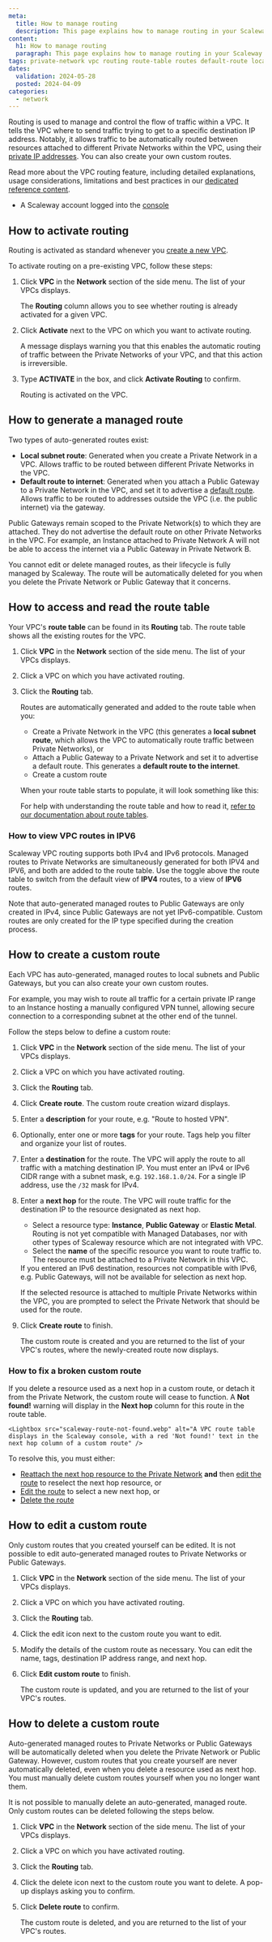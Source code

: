 ```yaml
---
meta:
  title: How to manage routing
  description: This page explains how to manage routing in your Scaleway VPC
content:
  h1: How to manage routing
  paragraph: This page explains how to manage routing in your Scaleway VPC
tags: private-network vpc routing route-table routes default-route local-route subnet
dates:
  validation: 2024-05-28
  posted: 2024-04-09
categories:
  - network
---
```


Routing is used to manage and control the flow of traffic within a VPC. It tells the VPC where to send traffic trying to get to a specific destination IP address. Notably, it allows traffic to be automatically routed between resources attached to different Private Networks within the VPC, using their [private IP addresses](/network/vpc/how-to/attach-resources-to-pn/#how-to-view-the-resource's-ip-address). You can also create your own custom routes.

Read more about the VPC routing feature, including detailed explanations, usage considerations, limitations and best practices in our [dedicated reference content](/network/vpc/reference-content/understanding-routing/).

<Macro id="requirements" />
 
  - A Scaleway account logged into the [console](https://console.scaleway.com)

## How to activate routing

Routing is activated as standard whenever you [create a new VPC](/network/vpc/how-to/create-vpc/#how-to-create-a-vpc).

To activate routing on a pre-existing VPC, follow these steps:

1. Click **VPC** in the **Network** section of the side menu. The list of your VPCs displays.

    The **Routing** column allows you to see whether routing is already activated for a given VPC.

2. Click **Activate** next to the VPC on which you want to activate routing.

    A message displays warning you that this enables the automatic routing of traffic between the Private Networks of your VPC, and that this action is irreversible.

3. Type **ACTIVATE** in the box, and click **Activate Routing** to confirm.

    Routing is activated on the VPC.

## How to generate a managed route

Two types of auto-generated routes exist:

- **Local subnet route**: Generated when you create a Private Network in a VPC. Allows traffic to be routed between different Private Networks in the VPC.
- **Default route to internet**: Generated when you attach a Public Gateway to a Private Network in the VPC, and set it to advertise a [default route](/network/public-gateways/concepts/#default-route). Allows traffic to be routed to addresses outside the VPC (i.e. the public internet) via the gateway. 

<Message type="note">
Public Gateways remain scoped to the Private Network(s) to which they are attached. They do not advertise the default route on other Private Networks in the VPC. For example, an Instance attached to Private Network A will not be able to access the internet via a Public Gateway in Private Network B.
</Message>

You cannot edit or delete managed routes, as their lifecycle is fully managed by Scaleway. The route will be automatically deleted for you when you delete the Private Network or Public Gateway that it concerns.

## How to access and read the route table

Your VPC's **route table** can be found in its **Routing** tab. The route table shows all the existing routes for the VPC.

1. Click **VPC** in the **Network** section of the side menu. The list of your VPCs displays.

2. Click a VPC on which you have activated routing.

3. Click the **Routing** tab.

    Routes are automatically generated and added to the route table when you:

    - Create a Private Network in the VPC (this generates a **local subnet route**, which allows the VPC to automatically route traffic between Private Networks), or 
    - Attach a Public Gateway to a Private Network and set it to advertise a default route. This generates a **default route to the internet**.
    - Create a custom route
    
    When your route table starts to populate, it will look something like this:

    <Lightbox src="scaleway-route-table.webp" alt="" />

    For help with understanding the route table and how to read it, [refer to our documentation about route tables](/network/vpc/reference-content/understanding-routing/#route-table).

### How to view VPC routes in IPV6 

Scaleway VPC routing supports both IPv4 and IPv6 protocols. Managed routes to Private Networks are simultaneously generated for both IPV4 and IPV6, and both are added to the route table. Use the toggle above the route table to switch from the default view of **IPV4** routes, to a view of **IPV6** routes.

Note that auto-generated managed routes to Public Gateways are only created in IPv4, since Public Gateways are not yet IPv6-compatible. Custom routes are only created for the IP type specified during the creation process.

## How to create a custom route

Each VPC has auto-generated, managed routes to local subnets and Public Gateways, but you can also create your own custom routes.

For example, you may wish to route all traffic for a certain private IP range to an Instance hosting a manually configured VPN tunnel, allowing secure connection to a corresponding subnet at the other end of the tunnel.

Follow the steps below to define a custom route:

1. Click **VPC** in the **Network** section of the side menu. The list of your VPCs displays.

2. Click a VPC on which you have activated routing.

3. Click the **Routing** tab.

4. Click **Create route**. The custom route creation wizard displays.

    <Lightbox src="scaleway-create-custom-route.webp" alt="The Scaleway console Custom Route wizard displays, with the sections detailed in the text below."/>

5. Enter a **description** for your route, e.g. "Route to hosted VPN".

6. Optionally, enter one or more **tags** for your route. Tags help you filter and organize your list of routes.

7. Enter a **destination** for the route. The VPC will apply the route to all traffic with a matching destination IP. You must enter an IPv4 or IPv6 CIDR range with a subnet mask, e.g. `192.168.1.0/24`. For a single IP address, use the `/32` mask for IPv4.

8. Enter a **next hop** for the route. The VPC will route traffic for the destination IP to the resource designated as next hop.
    - Select a resource type: **Instance**, **Public Gateway** or **Elastic Metal**. Routing is not yet compatible with Managed Databases, nor with other types of Scaleway resource which are not integrated with VPC. 
    - Select the **name** of the specific resource you want to route traffic to. The resource must be attached to a Private Network in this VPC.

    <Message type="note">
    If you entered an IPv6 destination, resources not compatible with IPv6, e.g. Public Gateways, will not be available for selection as next hop.
    </Message>

    If the selected resource is attached to multiple Private Networks within the VPC, you are prompted to select the Private Network that should be used for the route.

9. Click **Create route** to finish.

    The custom route is created and you are returned to the list of your VPC's routes, where the newly-created route now displays.

### How to fix a broken custom route

If you delete a resource used as a next hop in a custom route, or detach it from the Private Network, the custom route will cease to function. A **Not found!** warning will display in the **Next hop** column for this route in the route table. 

    <Lightbox src="scaleway-route-not-found.webp" alt="A VPC route table displays in the Scaleway console, with a red 'Not found!' text in the next hop column of a custom route" />

To resolve this, you must either:

- [Reattach the next hop resource to the Private Network](/network/vpc/how-to/attach-resources-to-pn/#how-to-attach-a-resource-to-a-private-network) **and** then [edit the route](#how-to-edit-a-custom-route) to reselect the next hop resource, or
- [Edit the route](#how-to-edit-a-custom-route) to select a new next hop, or
- [Delete the route](#how-to-delete-a-custom-route) 

## How to edit a custom route

Only custom routes that you created yourself can be edited. It is not possible to edit auto-generated managed routes to Private Networks or Public Gateways.

1. Click **VPC** in the **Network** section of the side menu. The list of your VPCs displays.

2. Click a VPC on which you have activated routing.

3. Click the **Routing** tab.

4. Click the edit <Icon name="edit" /> icon next to the custom route you want to edit.

5. Modify the details of the custom route as necessary. You can edit the name, tags, destination IP address range, and next hop.

6. Click **Edit custom route** to finish.

    The custom route is updated, and you are returned to the list of your VPC's routes.


## How to delete a custom route

Auto-generated managed routes to Private Networks or Public Gateways will be automatically deleted when you delete the Private Network or Public Gateway. However, custom routes that you create yourself are never automatically deleted, even when you delete a resource used as next hop. You must manually delete custom routes yourself when you no longer want them.

It is not possible to manually delete an auto-generated, managed route. Only custom routes can be deleted following the steps below.

1. Click **VPC** in the **Network** section of the side menu. The list of your VPCs displays.

2. Click a VPC on which you have activated routing.

3. Click the **Routing** tab.

4. Click the delete <Icon name="delete" /> icon next to the custom route you want to delete. A pop-up displays asking you to confirm.

5. Click **Delete route** to confirm.

    The custom route is deleted, and you are returned to the list of your VPC's routes.





